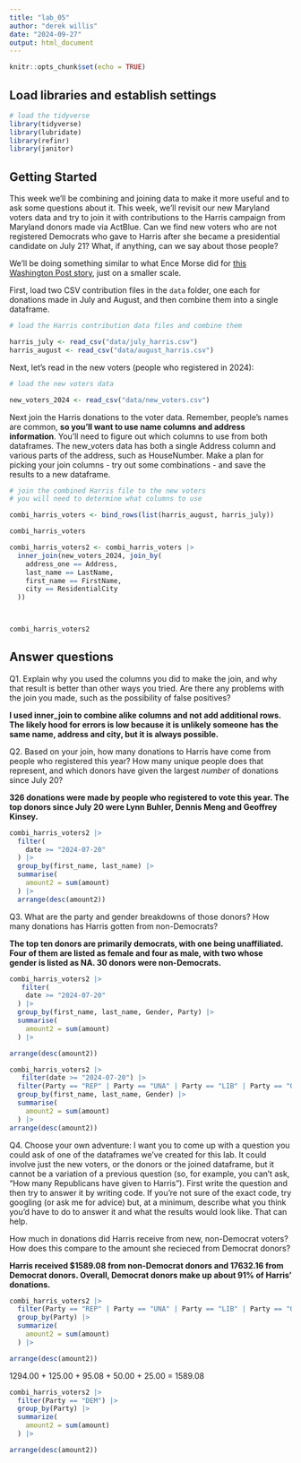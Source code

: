 ```yaml
---
title: "lab_05"
author: "derek willis"
date: "2024-09-27"
output: html_document
---
```


```r
knitr::opts_chunk$set(echo = TRUE)
```

## Load libraries and establish settings

```r
# load the tidyverse
library(tidyverse)
library(lubridate)
library(refinr)
library(janitor)
```

## Getting Started

This week we'll be combining and joining data to make it more useful and to ask some questions about it. This week, we'll revisit our new Maryland voters data and try to join it with contributions to the Harris campaign from Maryland donors made via ActBlue. Can we find new voters who are not registered Democrats who gave to Harris after she became a presidential candidate on July 21? What, if anything, can we say about those people?

We'll be doing something similar to what Ence Morse did for [this Washington Post story](https://www.washingtonpost.com/politics/2024/09/24/kamala-harris-younger-donors/?pwapi_token=eyJ0eXAiOiJKV1QiLCJhbGciOiJIUzI1NiJ9.eyJyZWFzb24iOiJnaWZ0IiwibmJmIjoxNzI3MzIzMjAwLCJpc3MiOiJzdWJzY3JpcHRpb25zIiwiZXhwIjoxNzI4NzA1NTk5LCJpYXQiOjE3MjczMjMyMDAsImp0aSI6ImIwYWMxNTk4LWMwMDgtNDE5Ny04MjAyLWVmMWNjZWFmYWZiMiIsInVybCI6Imh0dHBzOi8vd3d3Lndhc2hpbmd0b25wb3N0LmNvbS9wb2xpdGljcy8yMDI0LzA5LzI0L2thbWFsYS1oYXJyaXMteW91bmdlci1kb25vcnMvIn0.3-s0tBkMV7Y9DD21CBsKMlaliGlOKT2egCO-UFT735Y), just on a smaller scale.

First, load two CSV contribution files in the `data` folder, one each for donations made in July and August, and then combine them into a single dataframe.

```r
# load the Harris contribution data files and combine them

harris_july <- read_csv("data/july_harris.csv")
harris_august <- read_csv("data/august_harris.csv")
```

Next, let's read in the new voters (people who registered in 2024):

```r
# load the new voters data

new_voters_2024 <- read_csv("data/new_voters.csv")

```

Next join the Harris donations to the voter data. Remember, people's names are common, __so you'll want to use name columns and address information__. You'll need to figure out which columns to use from both dataframes. The new_voters data has both a single Address column and various parts of the address, such as HouseNumber. Make a plan for picking your join columns - try out some combinations - and save the results to a new dataframe.

```r
# join the combined Harris file to the new voters
# you will need to determine what columns to use

combi_harris_voters <- bind_rows(list(harris_august, harris_july))

combi_harris_voters

```


```r

combi_harris_voters2 <- combi_harris_voters |>
  inner_join(new_voters_2024, join_by(
    address_one == Address,
    last_name == LastName,
    first_name == FirstName,
    city == ResidentialCity
  ))



combi_harris_voters2
```


## Answer questions

Q1. Explain why you used the columns you did to make the join, and why that result is better than other ways you tried. Are there any problems with the join you made, such as the possibility of false positives?

**I used inner_join to combine alike columns and not add additional rows. The likely hood for errors is low because it is unlikely someone has the same name, address and city, but it is always possible.** 

Q2. Based on your join, how many donations to Harris have come from people who registered this year? How many unique people does that represent, and which donors have given the largest _number_ of donations since July 20? 

**326 donations were made by people who registered to vote this year. The top donors since July 20 were Lynn Buhler, Dennis Meng and Geoffrey Kinsey.**

```r

combi_harris_voters2 |>
  filter(
    date >= "2024-07-20"
  ) |>
  group_by(first_name, last_name) |>
  summarise(
    amount2 = sum(amount)
  ) |>
  arrange(desc(amount2))

```

Q3. What are the party and gender breakdowns of those donors? How many donations has Harris gotten from non-Democrats?

**The top ten donors are primarily democrats, with one being unaffiliated. Four of them are listed as female and four as male, with two whose gender is listed as NA. 30 donors were non-Democrats.**

```r

combi_harris_voters2 |>
   filter(
    date >= "2024-07-20"
  ) |>
  group_by(first_name, last_name, Gender, Party) |>
  summarise(
    amount2 = sum(amount)
  ) |>

arrange(desc(amount2))

```

```r

combi_harris_voters2 |>
   filter(date >= "2024-07-20") |>
  filter(Party == "REP" | Party == "UNA" | Party == "LIB" | Party == "OTH" | Party == "NLM") |>
  group_by(first_name, last_name, Gender) |>
  summarise(
    amount2 = sum(amount)
  ) |>
arrange(desc(amount2))

```




Q4. Choose your own adventure: I want you to come up with a question you could ask of one of the dataframes we've created for this lab. It could involve just the new voters, or the donors or the joined dataframe, but it cannot be a variation of a previous question (so, for example, you can't ask, "How many Republicans have given to Harris"). First write the question and then try to answer it by writing code. If you're not sure of the exact code, try googling (or ask me for advice) but, at a minimum, describe what you think you'd have to do to answer it and what the results would look like. That can help.

How much in donations did Harris receive from new, non-Democrat voters? How does this compare to the amount she recieced from Democrat donors?

**Harris received $1589.08 from non-Democrat donors and 17632.16 from Democrat donors. Overall, Democrat donors make up about 91% of Harris' donations.**


```r

combi_harris_voters2 |>
  filter(Party == "REP" | Party == "UNA" | Party == "LIB" | Party == "OTH" | Party == "NLM") |>
  group_by(Party) |>
  summarize(
    amount2 = sum(amount)
  ) |>

arrange(desc(amount2))

```

1294.00 + 125.00 + 95.08 + 50.00 + 25.00 = 1589.08

```r

combi_harris_voters2 |>
  filter(Party == "DEM") |>
  group_by(Party) |>
  summarize(
    amount2 = sum(amount)
  ) |>

arrange(desc(amount2))

```

